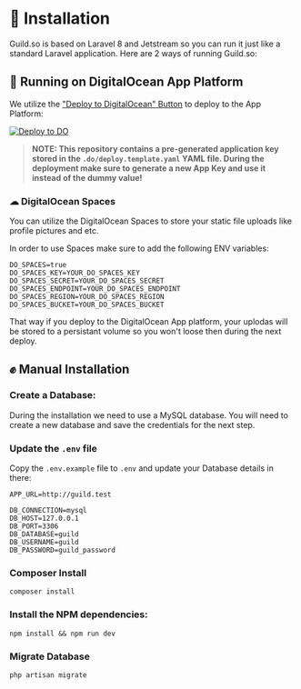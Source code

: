 # 🔨 Installation

Guild.so is based on Laravel 8 and Jetstream so you can run it just like a standard Laravel application. Here are 2 ways of running Guild.so:

## 💙 Running on DigitalOcean App Platform

We utilize the ["Deploy to DigitalOcean" Button](https://www.digitalocean.com/docs/app-platform/how-to/add-deploy-do-button) to deploy to the App Platform:

[![Deploy to DO](https://mp-assets1.sfo2.digitaloceanspaces.com/deploy-to-do/do-btn-blue.svg)](https://cloud.digitalocean.com/apps/new?repo=https://github.com/thedevdojo/guild/tree/main&refcode=dc19b9819d06)

> **NOTE: This repository contains a pre-generated application key stored in the `.do/deploy.template.yaml` YAML file. During the deployment make sure to generate a new App Key and use it instead of the dummy value!**

### ☁ DigitalOcean Spaces

You can utilize the DigitalOcean Spaces to store your static file uploads like profile pictures and etc.

In order to use Spaces make sure to add the following ENV variables:

```
DO_SPACES=true
DO_SPACES_KEY=YOUR_DO_SPACES_KEY
DO_SPACES_SECRET=YOUR_DO_SPACES_SECRET
DO_SPACES_ENDPOINT=YOUR_DO_SPACES_ENDPOINT
DO_SPACES_REGION=YOUR_DO_SPACES_REGION
DO_SPACES_BUCKET=YOUR_DO_SPACES_BUCKET
```

That way if you deploy to the DigitalOcean App platform, your uplodas will be stored to a persistant volume so you won't loose then during the next deploy.

## ✊ Manual Installation


### Create a Database:

During the installation we need to use a MySQL database. You will need to create a new database and save the credentials for the next step.

### Update the `.env` file

Copy the `.env.example` file to `.env` and update your Database details in there:

```
APP_URL=http://guild.test

DB_CONNECTION=mysql
DB_HOST=127.0.0.1
DB_PORT=3306
DB_DATABASE=guild
DB_USERNAME=guild
DB_PASSWORD=guild_password
```

### Composer Install

```
composer install
```

### Install the NPM dependencies:

```
npm install && npm run dev
```

### Migrate Database

```
php artisan migrate
```